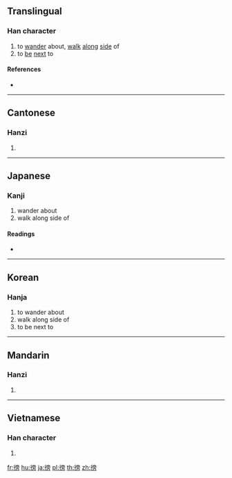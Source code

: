==Translingual==

===Han character===
{{Han char|rn=60|rad=彳|as=10|sn=13|four=20227|canj=HOYBS|ids=⿰彳旁}}

# to [[wander]] about, [[walk]] [[along]] [[side]] of
# to [[be]] [[next]] to

====References====
* {{Han ref|kx=0370.090|dkj=10200|dj=0696.130|hdz=20839.090|uh=5FAC|ud=24492|bh=B74B|bd=46923}}

----

==Cantonese==

===Hanzi===
{{yue-hanzi|jyut=[[pong4]]|y=pong4}}

# {{defn|lang=yue|sort=彳10}}

----

==Japanese==

===Kanji===
{{ja-kanji|grade=|rs=彳10}}

# wander about
# walk along side of

====Readings====
* {{ja-readings|on=[[ほう]] (hō), [[ぼう]] (bō)|kun=[[つきそう]] (tsukisou)}}

----

==Korean==

===Hanja===
{{ko-hanja|hangeul=방|eumhun=|rv=bang|mr=pang|y=pang}}

# to wander about
# walk along side of
# to be next to

----

==Mandarin==

===Hanzi===
{{cmn-hanzi|pin=[[páng]] ([[pang2]])|wg=p'ang<sup>2</sup>}}

# {{defn|lang=cmn|sort=彳10}}

----

==Vietnamese==

===Han character===
{{vi-readings|rs=彳10|hanviet=bàng}}

# {{defn|lang=vi|sort=彳10}}

[[fr:徬]]
[[hu:徬]]
[[ja:徬]]
[[pl:徬]]
[[th:徬]]
[[zh:徬]]